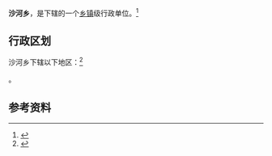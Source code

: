 {{中国乡级行政区|42/09/23/201/000}}

'''沙河乡'''，是{{PRC admin/fullname|42/09/23/201/000|3}}下辖的一个[[乡镇|乡镇]]级行政单位。<ref>{{PRC admin/ref sgc|{{PRC admin/parent|42/09/23/201/000}}}}</ref>

== 行政区划 ==

沙河乡下辖以下地区：<ref>{{PRC admin/ref sgc|42/09/23/201/000}}</ref>

{{PRC admin/children|42/09/23/201/000}}。

== 参考资料 ==

{{reflist}}

{{行政区划小作品}}
{{PRC admin/navcat|42/09/23/201/000}}